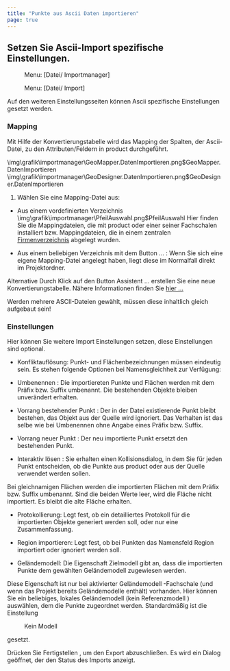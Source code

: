 ```yaml
---
title: "Punkte aus Ascii Daten importieren"
page: true
---
```

## Setzen Sie Ascii-Import spezifische Einstellungen.
<GeoMapper> <Menu> Menu: [Datei/ Importmanager] </Menu> </GeoMapper><GeoDesigner> <Menu> Menu: [Datei/ Import] </Menu> </GeoDesigner>

Auf den weiteren Einstellungsseiten k&#246;nnen Ascii spezifische Einstellungen gesetzt werden.

### Mapping
Mit Hilfe der Konvertierungstabelle wird das Mapping der Spalten, der Ascii-Datei, zu den Attributen/Feldern in  <Placeholder>product</Placeholder> durchgef&#252;hrt. 

<GeoMapper>
<Image>\img\grafik\importmanager\GeoMapper.DatenImportieren.png$GeoMapper.DatenImportieren</Image>
</GeoMapper>
<GeoDesigner>
<Image>\img\grafik\importmanager\GeoDesigner.DatenImportieren.png$GeoDesigner.DatenImportieren</Image>
</GeoDesigner>



1.  W&#228;hlen Sie eine Mapping-Datei aus:

-  Aus einem vordefinierten Verzeichnis<Image>\img\grafik\importmanager\PfeilAuswahl.png$PfeilAuswahl</Image> Hier finden Sie die Mappingdateien, die mit <Placeholder>product</Placeholder> oder einer seiner Fachschalen installiert bzw. Mappingdateien, die in einem zentralen 
[Firmenverzeichnis](../datei/programm-einstellungen6)
 abgelegt wurden.

-  Aus einem beliebigen Verzeichnis mit dem Button <Border>...</Border> : Wenn Sie sich eine eigene Mapping-Datei angelegt haben, liegt diese im Normalfall direkt im Projektordner.





Alternative
 Durch Klick auf den Button  <Border>Assistent ...</Border>  erstellen Sie eine neue Konvertierungstabelle. 
N&#228;here Informationen finden Sie [hier ...](../importmanager/ascii2)


<Warning>
Werden mehrere ASCII-Dateien gew&#228;hlt, m&#252;ssen diese inhaltlich gleich aufgebaut sein!
</Warning>


### Einstellungen
Hier k&#246;nnen Sie weitere Import Einstellungen setzen, diese Einstellungen sind optional.

- <Bold> Konfliktaufl&#246;sung: </Bold> Punkt- und Fl&#228;chenbezeichnungen m&#252;ssen eindeutig sein. Es stehen folgende Optionen bei Namensgleichheit  zur Verf&#252;gung:

- <Italic> Umbenennen </Italic> : Die importiereten Punkte und Fl&#228;chen werden mit dem Pr&#228;fix bzw. Suffix umbenannt. Die bestehenden Objekte bleiben unver&#228;ndert erhalten.

- <Italic> Vorrang bestehender Punkt </Italic> : Der in der Datei existierende Punkt bleibt bestehen, das Objekt aus der Quelle wird ignoriert. Das Verhalten ist das selbe wie bei <Italic> Umbenennen </Italic>  ohne Angabe eines Pr&#228;fix bzw. Suffix.

- <Italic> Vorrang neuer Punkt </Italic> : Der neu importierte Punkt ersetzt den bestehenden Punkt.

- <Italic> Interaktiv l&#246;sen </Italic> : Sie erhalten einen Kollisionsdialog, in dem Sie f&#252;r jeden Punkt entscheiden, ob die Punkte aus <Placeholder>product</Placeholder> oder aus der Quelle verwendet werden sollen. 


<Warning>
Bei gleichnamigen Fl&#228;chen werden die importierten Fl&#228;chen mit dem Pr&#228;fix bzw. Suffix umbenannt. Sind die beiden Werte leer, wird die Fl&#228;che nicht importiert. Es bleibt die alte Fl&#228;che erhalten.

</Warning>


- <Bold> Protokollierung: </Bold>  Legt fest, ob ein detailliertes Protokoll f&#252;r die importierten Objekte generiert werden soll, oder nur eine Zusammenfassung.

- <Bold> Region importieren: </Bold>  Legt fest, ob bei Punkten das Namensfeld <Italic> Region </Italic>  importiert oder ignoriert werden soll.

- <Bold> Gel&#228;ndemodell: </Bold>  Die Eigenschaft <Italic> Zielmodell </Italic>  gibt an, dass die importierten Punkte dem gew&#228;hlten Gel&#228;ndemodell zugewiesen werden.


<Success>
Diese Eigenschaft ist nur bei aktivierter 
 <Italic> Gel&#228;ndemodell
 </Italic> -Fachschale (und wenn das Projekt bereits Gel&#228;ndemodelle enth&#228;lt) vorhanden. Hier k&#246;nnen Sie ein beliebiges, lokales Gel&#228;ndemodell (kein 
 <Italic> Referenzmodell
 </Italic> ) ausw&#228;hlen, dem die Punkte zugeordnet werden. Standardm&#228;&#223;ig ist die Einstellung 
 <Menu>Kein Modell</Menu>  gesetzt.

</Success>


Dr&#252;cken Sie  <Border>Fertigstellen</Border> , um den Export abzuschlie&#223;en. Es wird ein Dialog ge&#246;ffnet, der den Status des Imports anzeigt.
